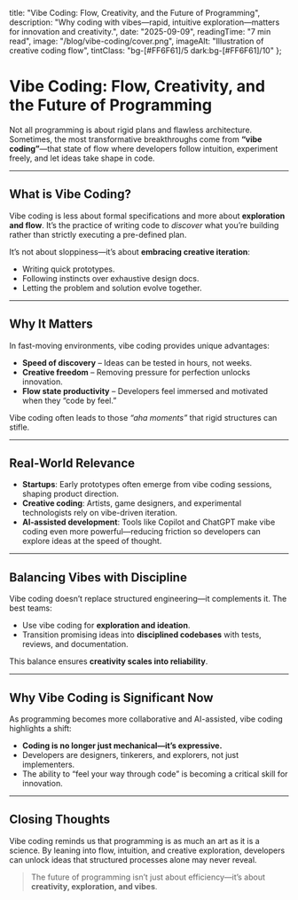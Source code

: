   title: "Vibe Coding: Flow, Creativity, and the Future of Programming",
  description: "Why coding with vibes—rapid, intuitive exploration—matters for innovation and creativity.",
  date: "2025-09-09",
  readingTime: "7 min read",
  image: "/blog/vibe-coding/cover.png",
  imageAlt: "Illustration of creative coding flow",
  tintClass: "bg-[#FF6F61]/5 dark:bg-[#FF6F61]/10"
};

# Vibe Coding: Flow, Creativity, and the Future of Programming

Not all programming is about rigid plans and flawless architecture. Sometimes, the most transformative breakthroughs come from **“vibe coding”**—that state of flow where developers follow intuition, experiment freely, and let ideas take shape in code.

---

## What is Vibe Coding?

Vibe coding is less about formal specifications and more about **exploration and flow**. It’s the practice of writing code to *discover* what you’re building rather than strictly executing a pre-defined plan.  

It’s not about sloppiness—it’s about **embracing creative iteration**:  

* Writing quick prototypes.  
* Following instincts over exhaustive design docs.  
* Letting the problem and solution evolve together.  

---

## Why It Matters

In fast-moving environments, vibe coding provides unique advantages:  

* **Speed of discovery** – Ideas can be tested in hours, not weeks.  
* **Creative freedom** – Removing pressure for perfection unlocks innovation.  
* **Flow state productivity** – Developers feel immersed and motivated when they “code by feel.”  

Vibe coding often leads to those *“aha moments”* that rigid structures can stifle.  

---

## Real-World Relevance

* **Startups**: Early prototypes often emerge from vibe coding sessions, shaping product direction.  
* **Creative coding**: Artists, game designers, and experimental technologists rely on vibe-driven iteration.  
* **AI-assisted development**: Tools like Copilot and ChatGPT make vibe coding even more powerful—reducing friction so developers can explore ideas at the speed of thought.  

---

## Balancing Vibes with Discipline

Vibe coding doesn’t replace structured engineering—it complements it. The best teams:  

* Use vibe coding for **exploration and ideation**.  
* Transition promising ideas into **disciplined codebases** with tests, reviews, and documentation.  

This balance ensures **creativity scales into reliability**.  

---

## Why Vibe Coding is Significant Now

As programming becomes more collaborative and AI-assisted, vibe coding highlights a shift:  

* **Coding is no longer just mechanical—it’s expressive.**  
* Developers are designers, tinkerers, and explorers, not just implementers.  
* The ability to “feel your way through code” is becoming a critical skill for innovation.  

---

## Closing Thoughts

Vibe coding reminds us that programming is as much an art as it is a science. By leaning into flow, intuition, and creative exploration, developers can unlock ideas that structured processes alone may never reveal.  

> The future of programming isn’t just about efficiency—it’s about **creativity, exploration, and vibes**.
